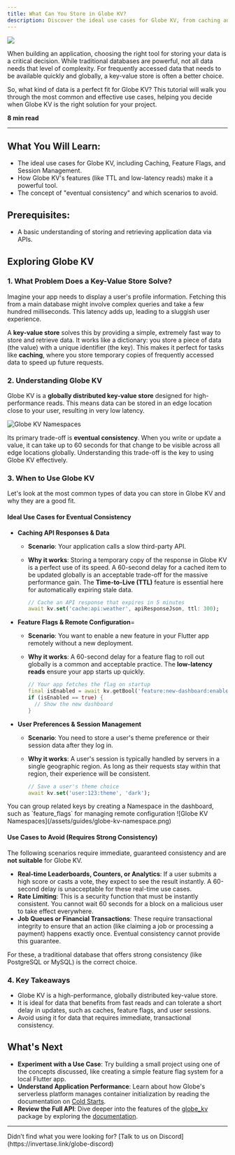 ```yaml
---
title: What Can You Store in Globe KV?
description: Discover the ideal use cases for Globe KV, from caching and feature flags to user settings, and learn when to choose it for your Dart and Flutter apps.
---
```


<Image src="/assets/guides/globe-kv.png" />

When building an application, choosing the right tool for storing your data is a critical decision. While traditional databases are powerful, not all data needs that level of complexity. For frequently accessed data that needs to be available quickly and globally, a key-value store is often a better choice.

So, what kind of data is a perfect fit for Globe KV? This tutorial will walk you through the most common and effective use cases, helping you decide when Globe KV is the right solution for your project.

**8 min read**

---

## What You Will Learn:

- The ideal use cases for Globe KV, including Caching, Feature Flags, and Session Management.
- How Globe KV's features (like TTL and low-latency reads) make it a powerful tool.
- The concept of "eventual consistency" and which scenarios to avoid.

## Prerequisites:

- A basic understanding of storing and retrieving application data via APIs.

## Exploring Globe KV

### 1. What Problem Does a Key-Value Store Solve?

Imagine your app needs to display a user's profile information. Fetching this from a main database might involve complex queries and take a few hundred milliseconds. This latency adds up, leading to a sluggish user experience.

A **key-value store** solves this by providing a simple, extremely fast way to store and retrieve data. It works like a dictionary: you store a piece of data (the value) with a unique identifier (the key). This makes it perfect for tasks like **caching**, where you store temporary copies of frequently accessed data to speed up future requests.

### 2. Understanding Globe KV

Globe KV is a **globally distributed key-value store** designed for high-performance reads. This means data can be stored in an edge location close to your user, resulting in very low latency.

![Globe KV Namespaces](/assets/guides/globe-kv-illustration.png)

Its primary trade-off is **eventual consistency**. When you write or update a value, it can take up to 60 seconds for that change to be visible across all edge locations globally. Understanding this trade-off is the key to using Globe KV effectively.

### 3. When to Use Globe KV

Let's look at the most common types of data you can store in Globe KV and why they are a good fit.

#### Ideal Use Cases for Eventual Consistency

- **Caching API Responses & Data**

  - **Scenario**: Your application calls a slow third-party API.
  - **Why it works**: Storing a temporary copy of the response in Globe KV is a perfect use of its speed. A 60-second delay for a cached item to be updated globally is an acceptable trade-off for the massive performance gain. The **Time-to-Live (TTL)** feature is essential here for automatically expiring stale data.

    ```dart
    // Cache an API response that expires in 5 minutes
    await kv.set('cache:api:weather', apiResponseJson, ttl: 300);
    ```

- **Feature Flags & Remote Configuration**=

  - **Scenario**: You want to enable a new feature in your Flutter app remotely without a new deployment.
  - **Why it works**: A 60-second delay for a feature flag to roll out globally is a common and acceptable practice. The **low-latency reads** ensure your app starts up quickly.

    ```dart
    // Your app fetches the flag on startup
    final isEnabled = await kv.getBool('feature:new-dashboard:enabled');
    if (isEnabled == true) {
      // Show the new dashboard
    }
    ```

- **User Preferences & Session Management**

  - **Scenario**: You need to store a user's theme preference or their session data after they log in.
  - **Why it works**: A user's session is typically handled by servers in a single geographic region. As long as their requests stay within that region, their experience will be consistent.

    ```dart
    // Save a user's theme choice
    await kv.set('user:123:theme', 'dark');
    ```

<Info>
  You can group related keys by creating a Namespace in the dashboard, such as
  `feature_flags` for managing remote configuration
</Info>
![Globe KV Namespaces](/assets/guides/globe-kv-namespace.png)

#### Use Cases to Avoid (Requires Strong Consistency)

The following scenarios require immediate, guaranteed consistency and are **not suitable** for Globe KV.

- **Real-time Leaderboards, Counters, or Analytics**: If a user submits a high score or casts a vote, they expect to see the result instantly. A 60-second delay is unacceptable for these real-time use cases.
- **Rate Limiting**: This is a security function that must be instantly consistent. You cannot wait 60 seconds for a block on a malicious user to take effect everywhere.
- **Job Queues or Financial Transactions**: These require transactional integrity to ensure that an action (like claiming a job or processing a payment) happens exactly once. Eventual consistency cannot provide this guarantee.

For these, a traditional database that offers strong consistency (like PostgreSQL or MySQL) is the correct choice.

### 4. Key Takeaways

- Globe KV is a high-performance, globally distributed key-value store.
- It is ideal for data that benefits from fast reads and can tolerate a short delay in updates, such as caches, feature flags, and user sessions.
- Avoid using it for data that requires immediate, transactional consistency.

## What's Next

- **Experiment with a Use Case**: Try building a small project using one of the concepts discussed, like creating a simple feature flag system for a local Flutter app.
- **Understand Application Performance**: Learn about how Globe's serverless platform manages container initialization by reading the documentation on [Cold Starts](https://docs.globe.dev/infrastructure/overview/cold-starts).
- **Review the Full API**: Dive deeper into the features of the [globe_kv](https://pub.dev/packages/globe_kv) package by exploring the [documentation](https://docs.globe.dev/products).

---

<Info>
  Didn’t find what you were looking for? [Talk to us on
  Discord](https://invertase.link/globe-discord)
</Info>
